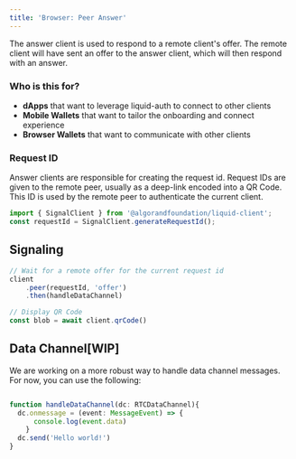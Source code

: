 ```yaml
---
title: 'Browser: Peer Answer'
---
```


The answer client is used to respond to a remote client's offer.
The remote client will have sent an offer to the answer client, which will then respond with an answer.

### Who is this for?

- **dApps** that want to leverage liquid-auth to connect to other clients
- **Mobile Wallets** that want to tailor the onboarding and connect experience
- **Browser Wallets** that want to communicate with other clients

### Request ID

Answer clients are responsible for creating the request id.
Request IDs are given to the remote peer, usually as a deep-link encoded into a QR Code.
This ID is used by the remote peer to authenticate the current client.

```typescript
import { SignalClient } from '@algorandfoundation/liquid-client';
const requestId = SignalClient.generateRequestId();
```

## Signaling

```typescript
// Wait for a remote offer for the current request id
client
    .peer(requestId, 'offer')
    .then(handleDataChannel)

// Display QR Code
const blob = await client.qrCode()
```

## Data Channel[WIP]

We are working on a more robust way to handle data channel messages. For now, you can use the following:

```typescript

function handleDataChannel(dc: RTCDataChannel){
  dc.onmessage = (event: MessageEvent) => {
      console.log(event.data)
    }
  dc.send('Hello world!')
}
```

